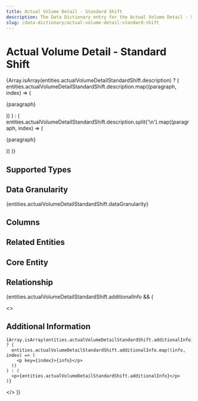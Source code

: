 ```yaml
---
title: Actual Volume Detail - Standard Shift
description: The Data Dictionary entry for the Actual Volume Detail - Standard Shift entity
slug: /data-dictionary/actual-volume-detail-standard-shift
---
```



# Actual Volume Detail - Standard Shift

{Array.isArray(entities.actualVolumeDetailStandardShift.description) ? (
entities.actualVolumeDetailStandardShift.description.map((paragraph, index) => (

<p key={index}>{paragraph}</p>
)) ) : ( entities.actualVolumeDetailStandardShift.description.split('\n').map((paragraph,
index) => (<p key={index}>{paragraph}</p>
)) )}

## Supported Types

<SupportedTypesTable
  supportedTypes={entities.actualVolumeDetailStandardShift.supportedTypes}
/>

## Data Granularity

{entities.actualVolumeDetailStandardShift.dataGranularity}

## Columns

<ColumnsTable columns={entities.actualVolumeDetailStandardShift.columns} />

## Related Entities

<RelatedEntitiesList
  relatedEntities={entities.actualVolumeDetailStandardShift.relatedEntities}
/>

## Core Entity

<CoreEntityTable
  coreEntities={entities.actualVolumeDetailStandardShift.coreEntity}
/>

## Relationship

<RelationshipTable
  relationship={entities.actualVolumeDetailStandardShift.relationship}
  simple={true}
/>

{entities.actualVolumeDetailStandardShift.additionalInfo && (

  <>
    <h2>Additional Information</h2>

    {Array.isArray(entities.actualVolumeDetailStandardShift.additionalInfo) ? (
      entities.actualVolumeDetailStandardShift.additionalInfo.map((info, index) => (
        <p key={index}>{info}</p>
      ))
    ) : (
      <p>{entities.actualVolumeDetailStandardShift.additionalInfo}</p>
    )}

  </>
)}
